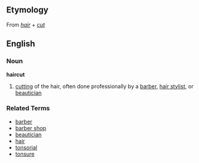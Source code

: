 ==Etymology==
From ''[[hair]]'' + ''[[cut]]''

==English==
===Noun===
'''haircut'''

# [[cut]]ting of the hair, often done professionally by a [[barber]], [[hair stylist]], or [[beautician]]

===Related Terms===
*[[barber]]
*[[barber shop]]
*[[beautician]]
*[[hair]]
*[[tonsorial]]
*[[tonsure]]